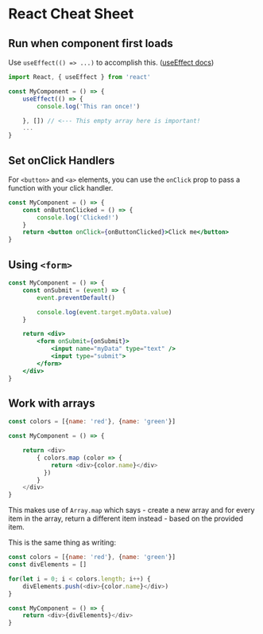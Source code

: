# React Cheat Sheet

## Run when component first loads

Use `useEffect(() => ...)` to accomplish this. ([useEffect docs](https://react.dev/reference/react/useEffect#fetching-data-with-effects))

```jsx
import React, { useEffect } from 'react'

const MyComponent = () => {
    useEffect(() => {
        console.log('This ran once!')

    }, []) // <--- This empty array here is important!
    ...
}
```

## Set onClick Handlers

For `<button>` and `<a>` elements, you can use the `onClick` prop to pass a function with your click handler.

```jsx
const MyComponent = () => {
    const onButtonClicked = () => {
        console.log('Clicked!')
    }
    return <button onClick={onButtonClicked}>Click me</button>
}
```

## Using `<form>`

```jsx
const MyComponent = () => {
    const onSubmit = (event) => {
        event.preventDefault()

        console.log(event.target.myData.value)
    }

    return <div>
        <form onSubmit={onSubmit}>
            <input name="myData" type="text" />
            <input type="submit">
        </form>
    </div>
}
```

## Work with arrays

```js
const colors = [{name: 'red'}, {name: 'green'}]

const MyComponent = () => {

    return <div>
        { colors.map (color => {
            return <div>{color.name}</div>
          })
        }
    </div>
}
```
This makes use of `Array.map` which says - create a new array and for every item in the array, return a different item instead - based on the provided item.

This is the same thing as writing:

```js
const colors = [{name: 'red'}, {name: 'green'}]
const divElements = []

for(let i = 0; i < colors.length; i++) {
    divElements.push(<div>{color.name}</div>)
}

const MyComponent = () => {
    return <div>{divElements}</div>
}
```